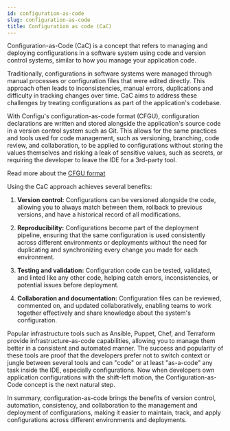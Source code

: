 ```yaml
---
id: configuration-as-code
slug: configuration-as-code
title: Configuration as code (CaC)
---
```


Configuration-as-Code (CaC) is a concept that refers to managing and deploying configurations in a software system using code and version control systems, similar to how you manage your application code.

Traditionally, configurations in software systems were managed through manual processes or configuration files that were edited directly. 
This approach often leads to inconsistencies, manual errors, duplications and difficulty in tracking changes over time. 
CaC aims to address these challenges by treating configurations as part of the application's codebase.

With Configu's configuration-as-code format (CFGU), configuration declarations are written and stored alongside the application's source code in a version control system such as Git. 
This allows for the same practices and tools used for code management, such as versioning, branching, code review, and collaboration, to be applied to configurations without storing 
the values themselves and risking a leak of sensitive values, such as secrets, or requiring the developer to leave the IDE for a 3rd-party tool.

Read more about the [CFGU format](/config-schema)

Using the CaC approach achieves several benefits:

1. **Version control:** Configurations can be versioned alongside the code, allowing you to always match between them, rollback to previous versions, and have a historical record of all modifications.

2. **Reproducibility:** Configurations become part of the deployment pipeline, ensuring that the same configuration is used consistently across different environments or deployments without the need for duplicating and synchronizing every change you made for each environment.

3. **Testing and validation:** Configuration code can be tested, validated, and linted like any other code, helping catch errors, inconsistencies, or potential issues before deployment.

4. **Collaboration and documentation:** Configuration files can be reviewed, commented on, and updated collaboratively, enabling teams to work together effectively and share knowledge about the system's configuration.

Popular infrastructure tools such as Ansible, Puppet, Chef, and Terraform provide infrastructure-as-code capabilities, allowing you to manage them better in a consistent and automated manner. 
The success and popularity of these tools are proof that the developers prefer not to switch context or jungle between several tools and can "code" or at least "as-a-code" any task inside the IDE, especially configurations. 
Now when developers own application configurations with the shift-left motion, the Configuration-as-Code concept is the next natural step.

In summary, configuration-as-code brings the benefits of version control, automation, consistency, and collaboration to the management and deployment of configurations, making it easier to maintain, track, and apply configurations across different environments and deployments.
